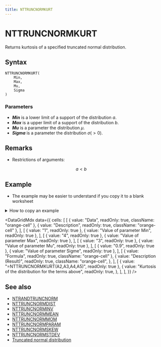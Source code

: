 ```yaml
---
title: NTTRUNCNORMKURT
---
```



# NTTRUNCNORMKURT

Returns kurtosis of a specified truncated normal distribution.

## Syntax

```excel
NTTRUNCNORMKURT(
    Min,
    Max,
    Mu,
    Sigma
)
```

### Parameters

- **_Min_** is a lower limit of a support of the distribution $a$.
- **_Max_** is a upper limit of a support of the distribution $b$.
- **_Mu_** is a parameter the distribution $\mu$.
- **_Sigma_** is a parameter the distribution $\sigma(>0)$.

## Remarks

- Restrictions of arguments:

$$
  a<b
$$

## Example

- The example may be easier to understand if you copy it to a blank worksheet

<details>
  <summary>How to copy an example</summary>

1.  Create a blank workbook or worksheet.
2.  Select the example in the Help topic.

    **Note**  Do not select the row or column headers.

    ![Selecting an example from Help](./../../assets/functions/HowToCopy.png)

    Selecting an example from Help

3.  Press CTRL+C.
4.  In the worksheet, select cell A1, and press CTRL+V.
5.  To switch between viewing the results and viewing the formulas that return the results, press CTRL+` (grave accent), or on the **Tools** menu, point to **Formula Auditing**, and then click **Formula Auditing Mode**.

</details>

<DataGridMdx
  data={{
    cells: [
      [
        { value: "Data", readOnly: true, className: "orange-cell" },
        { value: "Description", readOnly: true, className: "orange-cell" },
      ],
      [
        { value: "1", readOnly: true },
        { value: "Value of parameter Min", readOnly: true },
      ],
      [
        { value: "4", readOnly: true },
        { value: "Value of parameter Max", readOnly: true },
      ],
      [
        { value: "3", readOnly: true },
        { value: "Value of parameter Mu", readOnly: true },
      ],
      [
        { value: "0.9", readOnly: true },
        { value: "Value of parameter Sigme", readOnly: true },
      ],
      [
        { value: "Formula", readOnly: true, className: "orange-cell" },
        {
          value: "Description (Result)",
          readOnly: true,
          className: "orange-cell",
        },
      ],
      [
        { value: "=NTTRUNCNORMKURT(A2,A3,A4,A5)", readOnly: true },
        {
          value: "Kurtosis of the distribution for the terms above",
          readOnly: true,
        },
      ],
    ],
  }}
/>

## See also

- [NTRANDTRUNCNORM](../01-random-numbers/01-single-series/14-ntrandtruncnorm.mdx)
- [NTTRUNCNORMDIST](095-nttruncnormdist.mdx)
- [NTTRUNCNORMINV](096-nttruncnorminv.mdx)
- [NTTRUNCNORMMEAN](098-nttruncnormmean.mdx)
- [NTTRUNCNORMMOM](099-nttruncnormmom.mdx)
- [NTTRUNCNORMPARAM](100-nttruncnormparam.mdx)
- [NTTRUNCNORMSKEW](101-nttruncnormskew.mdx)
- [NTTRUNCNORMSTDEV](https://www.ntrand.com/nttruncnormstdev/)
- [Truncated normal distribution](https://www.ntrand.com/truncated-normal-distribution/)
